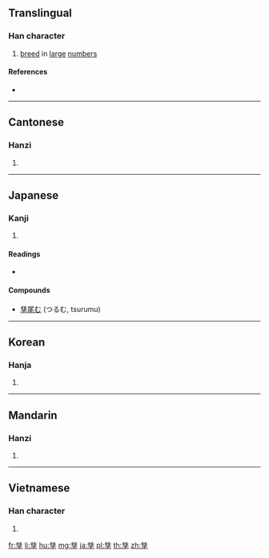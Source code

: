 {{also|孶}}
==Translingual==

===Han character===
{{Han char|rn=39|rad=子|as=10|sn=13|four=44407|canj=TVID,XTVID|ids=⿱兹子}}

# [[breed]] in [[large]] [[number]]s

====References====
* {{Han ref|kx=0280.170|dkj=07011|hdz=21017.090|uh=5B73|ud=23411|bh=B446|bd=46150}}

----

==Cantonese==

===Hanzi===
{{yue-hanzi|jyut=[[zi1]]|y=ji1}}

# {{defn|lang=yue|sort=子10}}

----

==Japanese==

===Kanji===
{{ja-kanji|grade=|rs=子10}}

# {{defn|lang=ja|sort=子10}}

====Readings====
* {{ja-readings|on=[[し]] (shi), [[じ]] (ji)|kun=[[うむ]] (umu), [[しげる]] (shigeru)}}

====Compounds====
* [[孳尾む]] (つるむ, tsurumu)

----

==Korean==

===Hanja===
{{ko-hanja|hangeul=자|rv=ja|mr=cha}}

# {{defn|lang=ko|sort=子10}}

----

==Mandarin==

===Hanzi===
{{cmn-hanzi|pin=[[zī]] ([[zi1]])|wg=tzu<sup>1</sup>}}

# {{defn|lang=cmn|sort=子10}}

----

==Vietnamese==

===Han character===
{{vi-hantu|[[tư]]|rs=子10}}

# {{defn|lang=vi|sort=子10}}

[[fr:孳]]
[[li:孳]]
[[hu:孳]]
[[mg:孳]]
[[ja:孳]]
[[pl:孳]]
[[th:孳]]
[[zh:孳]]
